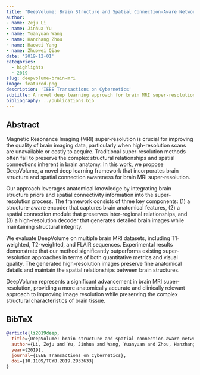 ```yaml
---
title: "DeepVolume: Brain Structure and Spatial Connection-Aware Network for Brain MRI Super-Resolution"
author: 
- name: Zeju Li
- name: Jinhua Yu
- name: Yuanyuan Wang
- name: Hanzhang Zhou
- name: Haowei Yang
- name: Zhuowei Qiao
date: '2019-12-01'
categories:
  - highlights
  - 2019
slug: deepvolume-brain-mri
image: featured.png
description: 'IEEE Transactions on Cybernetics'
subtitle: A novel deep learning approach for brain MRI super-resolution that incorporates brain structure and spatial connection awareness.
bibliography: ../publications.bib
---
```


## Abstract

Magnetic Resonance Imaging (MRI) super-resolution is crucial for improving the quality of brain imaging data, particularly when high-resolution scans are unavailable or costly to acquire. Traditional super-resolution methods often fail to preserve the complex structural relationships and spatial connections inherent in brain anatomy. In this work, we propose DeepVolume, a novel deep learning framework that incorporates brain structure and spatial connection awareness for brain MRI super-resolution.

Our approach leverages anatomical knowledge by integrating brain structure priors and spatial connectivity information into the super-resolution process. The framework consists of three key components: (1) a structure-aware encoder that captures brain anatomical features, (2) a spatial connection module that preserves inter-regional relationships, and (3) a high-resolution decoder that generates detailed brain images while maintaining structural integrity.

We evaluate DeepVolume on multiple brain MRI datasets, including T1-weighted, T2-weighted, and FLAIR sequences. Experimental results demonstrate that our method significantly outperforms existing super-resolution approaches in terms of both quantitative metrics and visual quality. The generated high-resolution images preserve fine anatomical details and maintain the spatial relationships between brain structures.

DeepVolume represents a significant advancement in brain MRI super-resolution, providing a more anatomically accurate and clinically relevant approach to improving image resolution while preserving the complex structural characteristics of brain tissue.

## BibTeX

```bibtex
@article{li2019deep,
  title={DeepVolume: brain structure and spatial connection-aware network for brain MRI super-resolution},
  author={Li, Zeju and Yu, Jinhua and Wang, Yuanyuan and Zhou, Hanzhang and Yang, Haowei and Qiao, Zhuowei},
  year={2019},
  journal={IEEE Transactions on Cybernetics},
  doi={10.1109/TCYB.2019.2933633}
}
``` 